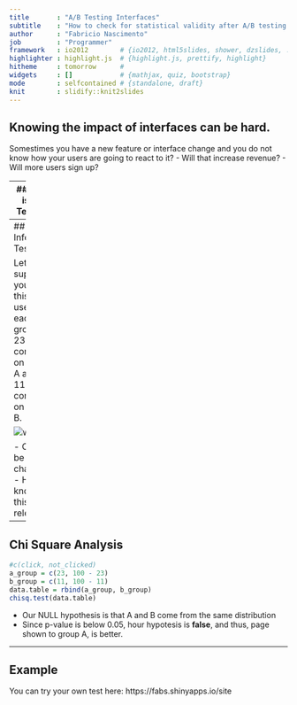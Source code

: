 ```yaml
---
title       : "A/B Testing Interfaces"
subtitle    : "How to check for statistical validity after A/B testing an interface"
author      : "Fabricio Nascimento"
job         : "Programmer"
framework   : io2012        # {io2012, html5slides, shower, dzslides, ...}
highlighter : highlight.js  # {highlight.js, prettify, highlight}
hitheme     : tomorrow      # 
widgets     : []            # {mathjax, quiz, bootstrap}
mode        : selfcontained # {standalone, draft}
knit        : slidify::knit2slides
---
```


## Knowing the impact of interfaces can be hard.

Somestimes you have a new feature or interface change and you do not know how your users are going to react to it?
- Will that increase revenue?
- Will more users sign up?

---
## What is A/B Testing?

![width](https://tctechcrunch2011.files.wordpress.com/2014/06/ab-infographic.png?w=680&h=340)

- A/B testing is a technique where you split **randomly** your users assigning then to two groups (A and B).
- Each group will see a version of your site (it could be the new vs the old, or many options)
- It could be A/B/C/D/.../Z testing

---
## Inference Test

Let's suppose you did this, 100 users for each group, 23% converted on group A and 11% converted on group B.

![width](https://vwo.com/images/page_ab_testing/02.png.pagespeed.ce.BmWcShEZAM.png)

- Could it be by chance?
- How to know if this is relevant?

---
## Chi Square Analysis

```r
#c(click, not_clicked)
a_group = c(23, 100 - 23)
b_group = c(11, 100 - 11)
data.table = rbind(a_group, b_group)
chisq.test(data.table)
```

- Our NULL hypothesis is that A and B come from the same distribution
- Since p-value is below 0.05, hour hypotesis is **false**, and thus, page shown to group A, is better.

---
## Example

You can try your own test here:
https://fabs.shinyapps.io/site



